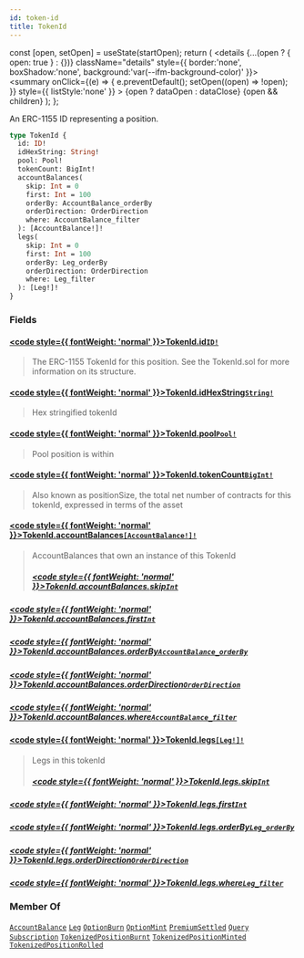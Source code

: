 ```yaml
---
id: token-id
title: TokenId
---
```









  const [open, setOpen] = useState(startOpen);
  return (
    <details {...(open ? { open: true } : {})} className="details" style={{ border:'none', boxShadow:'none', background:'var(--ifm-background-color)' }}>
      <summary
        onClick={(e) => {
          e.preventDefault();
          setOpen((open) => !open);
        }}
        style={{ listStyle:'none' }}
      >
      {open ? dataOpen : dataClose}
      </summary>
      {open && children}
    </details>
  );
};








 An ERC-1155 ID representing a position. 


```graphql
type TokenId {
  id: ID!
  idHexString: String!
  pool: Pool!
  tokenCount: BigInt!
  accountBalances(
    skip: Int = 0
    first: Int = 100
    orderBy: AccountBalance_orderBy
    orderDirection: OrderDirection
    where: AccountBalance_filter
  ): [AccountBalance!]!
  legs(
    skip: Int = 0
    first: Int = 100
    orderBy: Leg_orderBy
    orderDirection: OrderDirection
    where: Leg_filter
  ): [Leg!]!
}
```




### Fields

#### [<code style={{ fontWeight: 'normal' }}>TokenId.<b>id</b></code>](#)<Bullet />[`ID!`](/docs/subgraph-generated/types/scalars/id) <Badge class="badge badge--secondary" text="non-null"/> <Badge class="badge badge--secondary" text="scalar"/> 
> 
> 
> The ERC-1155 TokenId for this position. See the TokenId.sol for more information on its structure.
> 
> 

#### [<code style={{ fontWeight: 'normal' }}>TokenId.<b>idHexString</b></code>](#)<Bullet />[`String!`](/docs/subgraph-generated/types/scalars/string) <Badge class="badge badge--secondary" text="non-null"/> <Badge class="badge badge--secondary" text="scalar"/> 
> 
> 
>  Hex stringified tokenId 
> 

#### [<code style={{ fontWeight: 'normal' }}>TokenId.<b>pool</b></code>](#)<Bullet />[`Pool!`](/docs/subgraph-generated/types/objects/pool) <Badge class="badge badge--secondary" text="non-null"/> <Badge class="badge badge--secondary" text="object"/> 
> 
> 
>  Pool position is within 
> 

#### [<code style={{ fontWeight: 'normal' }}>TokenId.<b>tokenCount</b></code>](#)<Bullet />[`BigInt!`](/docs/subgraph-generated/types/scalars/big-int) <Badge class="badge badge--secondary" text="non-null"/> <Badge class="badge badge--secondary" text="scalar"/> 
> 
> 
>  Also known as positionSize, the total net number of contracts for this tokenId, expressed in terms of the asset 
> 

#### [<code style={{ fontWeight: 'normal' }}>TokenId.<b>accountBalances</b></code>](#)<Bullet />[`[AccountBalance!]!`](/docs/subgraph-generated/types/objects/account-balance) <Badge class="badge badge--secondary" text="non-null"/> <Badge class="badge badge--secondary" text="object"/> 
> 
> 
>  AccountBalances that own an instance of this TokenId
> ##### [<code style={{ fontWeight: 'normal' }}>TokenId.accountBalances.<b>skip</b></code>](#)<Bullet />[`Int`](/docs/subgraph-generated/types/scalars/int) <Badge class="badge badge--secondary" text="scalar"/> 
> 
> 
> 
> 

##### [<code style={{ fontWeight: 'normal' }}>TokenId.accountBalances.<b>first</b></code>](#)<Bullet />[`Int`](/docs/subgraph-generated/types/scalars/int) <Badge class="badge badge--secondary" text="scalar"/> 
> 
> 
> 
> 

##### [<code style={{ fontWeight: 'normal' }}>TokenId.accountBalances.<b>orderBy</b></code>](#)<Bullet />[`AccountBalance_orderBy`](/docs/subgraph-generated/types/enums/account-balance-order-by) <Badge class="badge badge--secondary" text="enum"/> 
> 
> 
> 
> 

##### [<code style={{ fontWeight: 'normal' }}>TokenId.accountBalances.<b>orderDirection</b></code>](#)<Bullet />[`OrderDirection`](/docs/subgraph-generated/types/enums/order-direction) <Badge class="badge badge--secondary" text="enum"/> 
> 
> 
> 
> 

##### [<code style={{ fontWeight: 'normal' }}>TokenId.accountBalances.<b>where</b></code>](#)<Bullet />[`AccountBalance_filter`](/docs/subgraph-generated/types/inputs/account-balance-filter) <Badge class="badge badge--secondary" text="input"/> 
> 
> 
> 
> 

#### [<code style={{ fontWeight: 'normal' }}>TokenId.<b>legs</b></code>](#)<Bullet />[`[Leg!]!`](/docs/subgraph-generated/types/objects/leg) <Badge class="badge badge--secondary" text="non-null"/> <Badge class="badge badge--secondary" text="object"/> 
> 
> 
>  Legs in this tokenId 
> ##### [<code style={{ fontWeight: 'normal' }}>TokenId.legs.<b>skip</b></code>](#)<Bullet />[`Int`](/docs/subgraph-generated/types/scalars/int) <Badge class="badge badge--secondary" text="scalar"/> 
> 
> 
> 
> 

##### [<code style={{ fontWeight: 'normal' }}>TokenId.legs.<b>first</b></code>](#)<Bullet />[`Int`](/docs/subgraph-generated/types/scalars/int) <Badge class="badge badge--secondary" text="scalar"/> 
> 
> 
> 
> 

##### [<code style={{ fontWeight: 'normal' }}>TokenId.legs.<b>orderBy</b></code>](#)<Bullet />[`Leg_orderBy`](/docs/subgraph-generated/types/enums/leg-order-by) <Badge class="badge badge--secondary" text="enum"/> 
> 
> 
> 
> 

##### [<code style={{ fontWeight: 'normal' }}>TokenId.legs.<b>orderDirection</b></code>](#)<Bullet />[`OrderDirection`](/docs/subgraph-generated/types/enums/order-direction) <Badge class="badge badge--secondary" text="enum"/> 
> 
> 
> 
> 

##### [<code style={{ fontWeight: 'normal' }}>TokenId.legs.<b>where</b></code>](#)<Bullet />[`Leg_filter`](/docs/subgraph-generated/types/inputs/leg-filter) <Badge class="badge badge--secondary" text="input"/> 
> 
> 
> 
> 





### Member Of

[`AccountBalance`](/docs/subgraph-generated/types/objects/account-balance)  <Badge class="badge badge--secondary" text="object"/><Bullet />[`Leg`](/docs/subgraph-generated/types/objects/leg)  <Badge class="badge badge--secondary" text="object"/><Bullet />[`OptionBurn`](/docs/subgraph-generated/types/objects/option-burn)  <Badge class="badge badge--secondary" text="object"/><Bullet />[`OptionMint`](/docs/subgraph-generated/types/objects/option-mint)  <Badge class="badge badge--secondary" text="object"/><Bullet />[`PremiumSettled`](/docs/subgraph-generated/types/objects/premium-settled)  <Badge class="badge badge--secondary" text="object"/><Bullet />[`Query`](/docs/subgraph-generated/types/objects/query)  <Badge class="badge badge--secondary" text="object"/><Bullet />[`Subscription`](/docs/subgraph-generated/types/objects/subscription)  <Badge class="badge badge--secondary" text="object"/><Bullet />[`TokenizedPositionBurnt`](/docs/subgraph-generated/types/objects/tokenized-position-burnt)  <Badge class="badge badge--secondary" text="object"/><Bullet />[`TokenizedPositionMinted`](/docs/subgraph-generated/types/objects/tokenized-position-minted)  <Badge class="badge badge--secondary" text="object"/><Bullet />[`TokenizedPositionRolled`](/docs/subgraph-generated/types/objects/tokenized-position-rolled)  <Badge class="badge badge--secondary" text="object"/>


